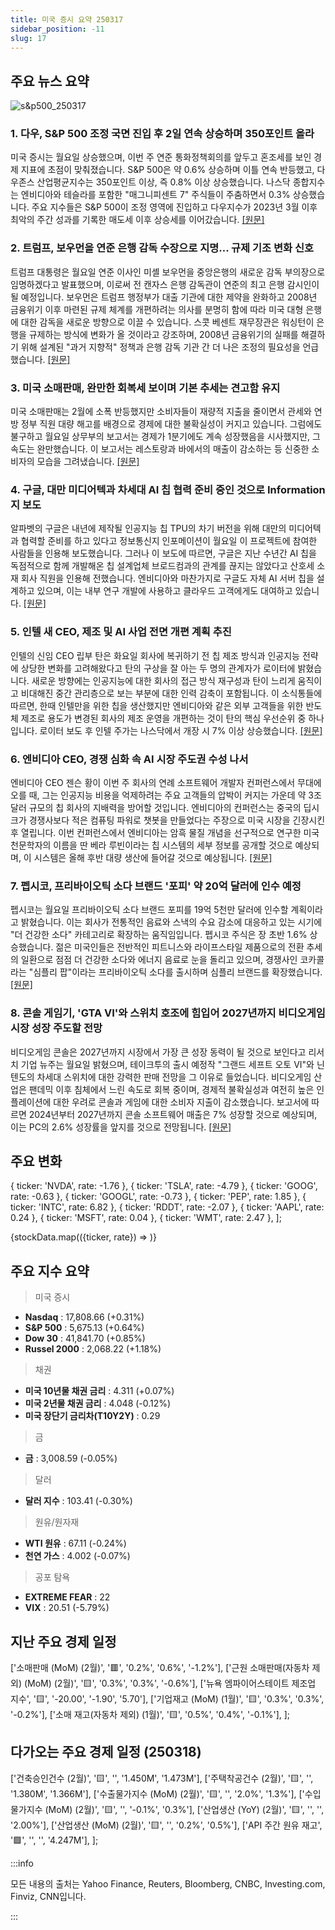 ```yaml
---
title: 미국 증시 요약 250317
sidebar_position: -11
slug: 17
---
```


## 주요 뉴스 요약

![s&p500_250317](/map/250317.png)

### 1. **다우, S&P 500 조정 국면 진입 후 2일 연속 상승하며 350포인트 올라**

미국 증시는 월요일 상승했으며, 이번 주 연준 통화정책회의를 앞두고 혼조세를 보인 경제 지표에 초점이 맞춰졌습니다. S&P 500은 약 0.6% 상승하며 이틀 연속 반등했고, 다우존스 산업평균지수는 350포인트 이상, 즉 0.8% 이상 상승했습니다. 나스닥 종합지수는 엔비디아와 테슬라를 포함한 "매그니피센트 7" 주식들이 주춤하면서 0.3% 상승했습니다. 주요 지수들은 S&P 500이 조정 영역에 진입하고 다우지수가 2023년 3월 이후 최악의 주간 성과를 기록한 매도세 이후 상승세를 이어갔습니다. [[원문]](https://finance.yahoo.com/news/live/stock-market-today-dow-gains-350-points-as-stocks-climb-for-2nd-day-after-sp-500-enters-correction-200032691.html)

### 2. **트럼프, 보우먼을 연준 은행 감독 수장으로 지명... 규제 기조 변화 신호**

트럼프 대통령은 월요일 연준 이사인 미셸 보우먼을 중앙은행의 새로운 감독 부의장으로 임명하겠다고 발표했으며, 이로써 전 캔자스 은행 감독관이 연준의 최고 은행 감시인이 될 예정입니다. 보우먼은 트럼프 행정부가 대출 기관에 대한 제약을 완화하고 2008년 금융위기 이후 마련된 규제 체계를 개편하려는 의사를 분명히 함에 따라 미국 대형 은행에 대한 감독을 새로운 방향으로 이끌 수 있습니다. 스콧 베센트 재무장관은 워싱턴이 은행을 규제하는 방식에 변화가 올 것이라고 강조하며, 2008년 금융위기의 실패를 해결하기 위해 설계된 "과거 지향적" 정책과 은행 감독 기관 간 더 나은 조정의 필요성을 언급했습니다. [[원문]](https://finance.yahoo.com/news/trump-names-bowman-as-feds-top-bank-cop-signaling-shift-in-regulatory-stance-201555526.html)

### 3. **미국 소매판매, 완만한 회복세 보이며 기본 추세는 견고함 유지**

미국 소매판매는 2월에 소폭 반등했지만 소비자들이 재량적 지출을 줄이면서 관세와 연방 정부 직원 대량 해고를 배경으로 경제에 대한 불확실성이 커지고 있습니다. 그럼에도 불구하고 월요일 상무부의 보고서는 경제가 1분기에도 계속 성장했음을 시사했지만, 그 속도는 완만했습니다. 이 보고서는 레스토랑과 바에서의 매출이 감소하는 등 신중한 소비자의 모습을 그려냈습니다. [[원문]](https://www.reuters.com/markets/us/us-retail-sales-rebound-moderately-february-2025-03-17/)

### 4. **구글, 대만 미디어텍과 차세대 AI 칩 협력 준비 중인 것으로 Information지 보도**

알파벳의 구글은 내년에 제작될 인공지능 칩 TPU의 차기 버전을 위해 대만의 미디어텍과 협력할 준비를 하고 있다고 정보통신지 인포메이션이 월요일 이 프로젝트에 참여한 사람들을 인용해 보도했습니다. 그러나 이 보도에 따르면, 구글은 지난 수년간 AI 칩을 독점적으로 함께 개발해온 칩 설계업체 브로드컴과의 관계를 끊지는 않았다고 산호세 소재 회사 직원을 인용해 전했습니다. 엔비디아와 마찬가지로 구글도 자체 AI 서버 칩을 설계하고 있으며, 이는 내부 연구 개발에 사용하고 클라우드 고객에게도 대여하고 있습니다. [[원문]](https://www.reuters.com/technology/artificial-intelligence/google-preparing-partner-with-taiwans-mediatek-next-ai-chip-information-reports-2025-03-17/)

### 5. **인텔 새 CEO, 제조 및 AI 사업 전면 개편 계획 추진**

인텔의 신임 CEO 립부 탄은 화요일 회사에 복귀하기 전 칩 제조 방식과 인공지능 전략에 상당한 변화를 고려해왔다고 탄의 구상을 잘 아는 두 명의 관계자가 로이터에 밝혔습니다. 새로운 방향에는 인공지능에 대한 회사의 접근 방식 재구성과 탄이 느리게 움직이고 비대해진 중간 관리층으로 보는 부분에 대한 인력 감축이 포함됩니다. 이 소식통들에 따르면, 한때 인텔만을 위한 칩을 생산했지만 엔비디아와 같은 외부 고객들을 위한 반도체 제조로 용도가 변경된 회사의 제조 운영을 개편하는 것이 탄의 핵심 우선순위 중 하나입니다. 로이터 보도 후 인텔 주가는 나스닥에서 개장 시 7% 이상 상승했습니다. [[원문]](https://www.reuters.com/technology/intels-new-ceo-plots-overhaul-manufacturing-ai-operations-2025-03-17/)

### 6. **엔비디아 CEO, 경쟁 심화 속 AI 시장 주도권 수성 나서**

엔비디아 CEO 젠슨 황이 이번 주 회사의 연례 소프트웨어 개발자 컨퍼런스에서 무대에 오를 때, 그는 인공지능 비용을 억제하려는 주요 고객들의 압박이 커지는 가운데 약 3조 달러 규모의 칩 회사의 지배력을 방어할 것입니다. 엔비디아의 컨퍼런스는 중국의 딥시크가 경쟁사보다 적은 컴퓨팅 파워로 챗봇을 만들었다는 주장으로 미국 시장을 긴장시킨 후 열립니다. 이번 컨퍼런스에서 엔비디아는 암흑 물질 개념을 선구적으로 연구한 미국 천문학자의 이름을 딴 베라 루빈이라는 칩 시스템의 세부 정보를 공개할 것으로 예상되며, 이 시스템은 올해 후반 대량 생산에 들어갈 것으로 예상됩니다. [[원문]](https://www.reuters.com/technology/nvidia-ceo-defend-ai-dominance-competition-intensifies-2025-03-17/)

### 7. **펩시코, 프리바이오틱 소다 브랜드 '포피' 약 20억 달러에 인수 예정**

펩시코는 월요일 프리바이오틱 소다 브랜드 포피를 19억 5천만 달러에 인수할 계획이라고 밝혔습니다. 이는 회사가 전통적인 음료와 스낵의 수요 감소에 대응하고 있는 시기에 "더 건강한 소다" 카테고리로 확장하는 움직임입니다. 펩시코 주식은 장 초반 1.6% 상승했습니다. 젊은 미국인들은 전반적인 피트니스와 라이프스타일 제품으로의 전환 추세의 일환으로 점점 더 건강한 소다와 에너지 음료로 눈을 돌리고 있으며, 경쟁사인 코카콜라는 "심플리 팝"이라는 프리바이오틱 소다를 출시하며 심플리 브랜드를 확장했습니다. [[원문]](https://www.reuters.com/business/retail-consumer/pepsico-buy-healthier-soda-brand-poppi-nearly-2-bln-deal-2025-03-17/)

### 8. **콘솔 게임기, 'GTA VI'와 스위치 호조에 힘입어 2027년까지 비디오게임 시장 성장 주도할 전망**

비디오게임 콘솔은 2027년까지 시장에서 가장 큰 성장 동력이 될 것으로 보인다고 리서치 기업 뉴주는 월요일 밝혔으며, 테이크투의 출시 예정작 "그랜드 세프트 오토 VI"와 닌텐도의 차세대 스위치에 대한 강력한 판매 전망을 그 이유로 들었습니다. 비디오게임 산업은 팬데믹 이후 침체에서 느린 속도로 회복 중이며, 경제적 불확실성과 여전히 높은 인플레이션에 대한 우려로 콘솔과 게임에 대한 소비자 지출이 감소했습니다. 보고서에 따르면 2024년부터 2027년까지 콘솔 소프트웨어 매출은 7% 성장할 것으로 예상되며, 이는 PC의 2.6% 성장률을 앞지를 것으로 전망됩니다. [[원문]](https://www.reuters.com/technology/consoles-power-videogame-market-growth-until-2027-gta-vi-switch-boost-2025-03-17/)

## 주요 변화

  { ticker: 'NVDA', rate: -1.76 },
  { ticker: 'TSLA', rate: -4.79 },
  { ticker: 'GOOG', rate: -0.63 },
  { ticker: 'GOOGL', rate: -0.73 },
  { ticker: 'PEP', rate: 1.85 },
  { ticker: 'INTC', rate: 6.82 },
  { ticker: 'RDDT', rate: -2.07 },
  { ticker: 'AAPL', rate: 0.24 },
  { ticker: 'MSFT', rate: 0.04 },
  { ticker: 'WMT', rate: 2.47 },
];

{stockData.map(({ticker, rate}) => <StockCardMini key={ticker} ticker={ticker} rate={rate}></StockCardMini>)}

## 주요 지수 요약

> 미국 증시

- **Nasdaq** : 17,808.66 (+0.31%)
- **S&P 500** : 5,675.13 (+0.64%)
- **Dow 30** : 41,841.70 (+0.85%)
- **Russel 2000** : 2,068.22 (+1.18%)

> 채권

- **미국 10년물 채권 금리** : 4.311 (+0.07%)
- **미국 2년물 채권 금리** : 4.048 (-0.12%)
- **미국 장단기 금리차(T10Y2Y)** : 0.29

> 금

- **금** : 3,008.59 (-0.05%)

> 달러

- **달러 지수** : 103.41 (-0.30%)

> 원유/원자재

- **WTI 원유** : 67.11 (-0.24%)
- **천연 가스** : 4.002 (-0.07%)

> 공포 탐욕

- **EXTREME FEAR** : 22
- **VIX** : 20.51 (-5.79%)

## 지난 주요 경제 일정

  ['소매판매 (MoM) (2월)', '🟥', '0.2%', '0.6%', '-1.2%'],
  ['근원 소매판매(자동차 제외) (MoM) (2월)', '🟨', '0.3%', '0.3%', '-0.6%'],
  ['뉴욕 엠파이어스테이트 제조업 지수', '🟨', '-20.00', '-1.90', '5.70'],
  ['기업재고 (MoM) (1월)', '🟨', '0.3%', '0.3%', '-0.2%'],
  ['소매 재고(자동차 제외) (1월)', '🟨', '0.5%', '0.4%', '-0.1%'],
];

<EconomicCalendar data={eventsData} />

## 다가오는 주요 경제 일정 (250318)

  ['건축승인건수 (2월)', '🟨', '', '1.450M', '1.473M'],
  ['주택착공건수 (2월)', '🟨', '', '1.380M', '1.366M'],
  ['수출물가지수 (MoM) (2월)', '🟨', '', '2.0%', '1.3%'],
  ['수입물가지수 (MoM) (2월)', '🟨', '', '-0.1%', '0.3%'],
  ['산업생산 (YoY) (2월)', '🟨', '', '', '2.00%'],
  ['산업생산 (MoM) (2월)', '🟨', '', '0.2%', '0.5%'],
  ['API 주간 원유 재고', '🟩', '', '', '4.247M'],
];

<EconomicCalendar data={nextEventsData} />

:::info

모든 내용의 출처는 Yahoo Finance, Reuters, Bloomberg, CNBC, Investing.com, Finviz, CNN입니다.

:::
